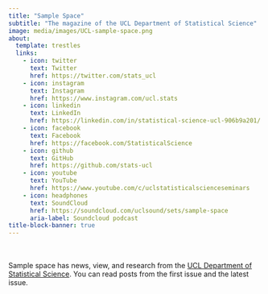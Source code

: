 ```yaml
---
title: "Sample Space"
subtitle: "The magazine of the UCL Department of Statistical Science"
image: media/images/UCL-sample-space.png
about:
  template: trestles
  links:
    - icon: twitter
      text: Twitter
      href: https://twitter.com/stats_ucl
    - icon: instagram
      text: Instagram
      href: https://www.instagram.com/ucl.stats
    - icon: linkedin
      text: LinkedIn
      href: https://linkedin.com/in/statistical-science-ucl-906b9a201/
    - icon: facebook
      text: Facebook
      href: https://facebook.com/StatisticalScience
    - icon: github
      text: GitHub
      href: https://github.com/stats-ucl
    - icon: youtube
      text: YouTube
      href: https://www.youtube.com/c/uclstatisticalscienceseminars
    - icon: headphones
      text: SoundCloud
      href: https://soundcloud.com/uclsound/sets/sample-space
      aria-label: Soundcloud podcast
title-block-banner: true
---
```


<br>
<br>
Sample space has news, view, and research from the [UCL Department of Statistical Science](https://ucl.ac.uk/statistics). 
You can read posts from the first issue and the latest issue. 
